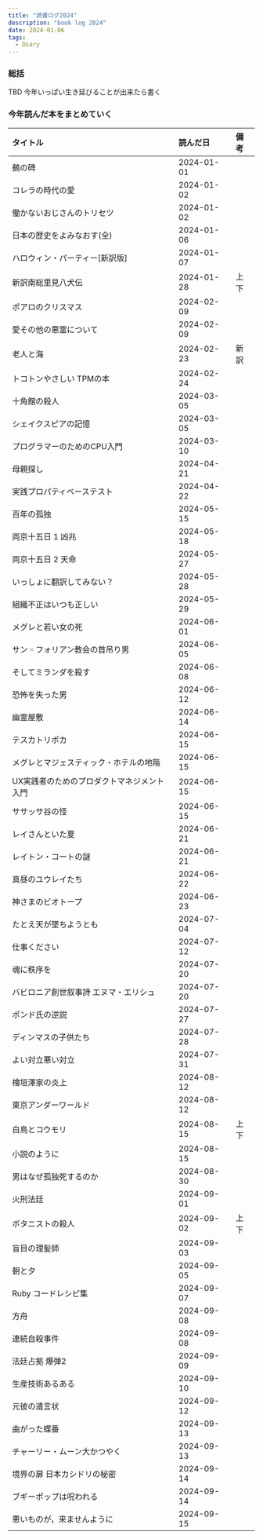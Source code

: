 ```yaml
---
title: "読書ログ2024"
description: "book log 2024"
date: 2024-01-06
tags:
  - Diary
---
```


### 総括

TBD 今年いっぱい生き延びることが出来たら書く

### 今年読んだ本をまとめていく

| タイトル                   | 読んだ日       | 備考 |
|:-----------------------|:-----------|:---|
| 鵺の碑                    | 2024-01-01 |    |
| コレラの時代の愛               | 2024-01-02 |
| 働かないおじさんのトリセツ          | 2024-01-02 |
| 日本の歴史をよみなおす(全)         | 2024-01-06 |    |
| ハロウィン・パーティー[新訳版]       | 2024-01-07 |    |
| 新訳南総里見八犬伝              | 2024-01-28 | 上下 |
| ポアロのクリスマス              | 2024-02-09 |    |
| 愛その他の悪霊について            | 2024-02-09 |    |
| 老人と海                   | 2024-02-23 | 新訳 |
| トコトンやさしい TPMの本         | 2024-02-24 |    |
| 十角館の殺人                 | 2024-03-05 |    |
| シェイクスピアの記憶             | 2024-03-05 |    |
| プログラマーのためのCPU入門        | 2024-03-10 |    |
| 母親探し                   | 2024-04-21 |    |
| 実践プロパティベーステスト          | 2024-04-22 |    |
| 百年の孤独                  | 2024-05-15 |    |
| 両京十五日 1 凶兆             | 2024-05-18 |    |
| 両京十五日 2 天命             | 2024-05-27 |    |
| いっしょに翻訳してみない？          | 2024-05-28 |    |
| 組織不正はいつも正しい            | 2024-05-29 |    |
| メグレと若い女の死              | 2024-06-01 |    |
| サン゠フォリアン教会の首吊り男        | 2024-06-05 |    |
| そしてミランダを殺す             | 2024-06-08 |    |
| 恐怖を失った男                | 2024-06-12 |    |
| 幽霊屋敷                   | 2024-06-14 |    |
| テスカトリポカ                | 2024-06-15 |    |
| メグレとマジェスティック・ホテルの地階    | 2024-06-15 |    |
| UX実践者のためのプロダクトマネジメント入門 | 2024-06-15 |    |
| ササッサ谷の怪                | 2024-06-15 |    |
| レイさんといた夏               | 2024-06-21 |    |
| レイトン・コートの謎             | 2024-06-21 |    |
| 真昼のユウレイたち              | 2024-06-22 |    |
| 神さまのビオトープ              | 2024-06-23 |    |
| たとえ天が墜ちようとも            | 2024-07-04 |    |
| 仕事ください                 | 2024-07-12 |    |
| 魂に秩序を                  | 2024-07-20 |    |
| バビロニア創世叙事詩 エヌマ・エリシュ    | 2024-07-20 |    |
| ポンド氏の逆説                | 2024-07-27 |    |
| ディンマスの子供たち             | 2024-07-28 |    |
| よい対立悪い対立               | 2024-07-31 |    |
| 檜垣澤家の炎上                | 2024-08-12 |    |
| 東京アンダーワールド             | 2024-08-12 |    |
| 白鳥とコウモリ                | 2024-08-15 | 上下 |
| 小説のように                 | 2024-08-15 |    |
| 男はなぜ孤独死するのか            | 2024-08-30 |    |
| 火刑法廷                   | 2024-09-01 |    |
| ボタニストの殺人               | 2024-09-02 | 上下 |
| 盲目の理髪師                 | 2024-09-03 |    |
| 朝と夕                    | 2024-09-05 |    |
| Ruby コードレシピ集           | 2024-09-07 |    |
| 方舟                     | 2024-09-08 |    |
| 連続自殺事件                 | 2024-09-08 |    |
| 法廷占拠 爆弾2               | 2024-09-09 |    |
| 生産技術あるある               | 2024-09-10 |    |
|元彼の遺言状|2024-09-12| |
|曲がった蝶番|2024-09-13| |
|チャーリー・ムーン大かつやく|2024-09-13| |
|境界の扉 日本カシドリの秘密|2024-09-14| |
|ブギーポップは呪われる|2024-09-14| |
|悪いものが，来ませんように|2024-09-15| |